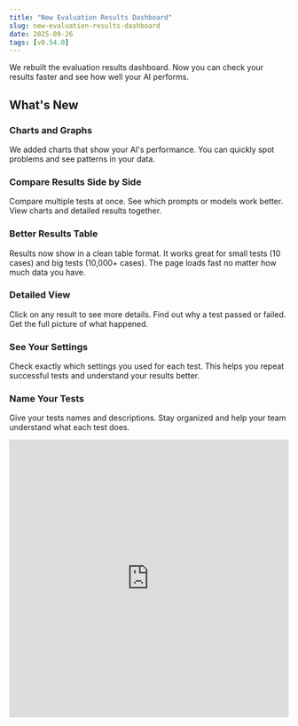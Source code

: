 ```yaml
---
title: "New Evaluation Results Dashboard"
slug: new-evaluation-results-dashboard
date: 2025-09-26
tags: [v0.54.0]
---
```


We rebuilt the evaluation results dashboard. Now you can check your results faster and see how well your AI performs.

## What's New

### **Charts and Graphs**
We added charts that show your AI's performance. You can quickly spot problems and see patterns in your data.

### **Compare Results Side by Side**
Compare multiple tests at once. See which prompts or models work better. View charts and detailed results together.

### **Better Results Table**
Results now show in a clean table format. It works great for small tests (10 cases) and big tests (10,000+ cases). The page loads fast no matter how much data you have.

### **Detailed View**
Click on any result to see more details. Find out why a test passed or failed. Get the full picture of what happened.

### **See Your Settings**
Check exactly which settings you used for each test. This helps you repeat successful tests and understand your results better.

### **Name Your Tests**
Give your tests names and descriptions. Stay organized and help your team understand what each test does.


<div style={{display: 'flex', justifyContent: 'center', marginTop: "20px", marginBottom: "20px", flexDirection: 'column', alignItems: 'center'}}>
  <iframe
    width="100%"
    height="500"
    src="https://www.youtube.com/embed/HxY6lZ9HIyw"
    title="New Evaluation Results Dashboard - Demonstration"
    frameBorder="0"
    allow="accelerometer; autoplay; clipboard-write; encrypted-media; gyroscope; picture-in-picture; web-share"
    allowFullScreen
  ></iframe>
</div>
